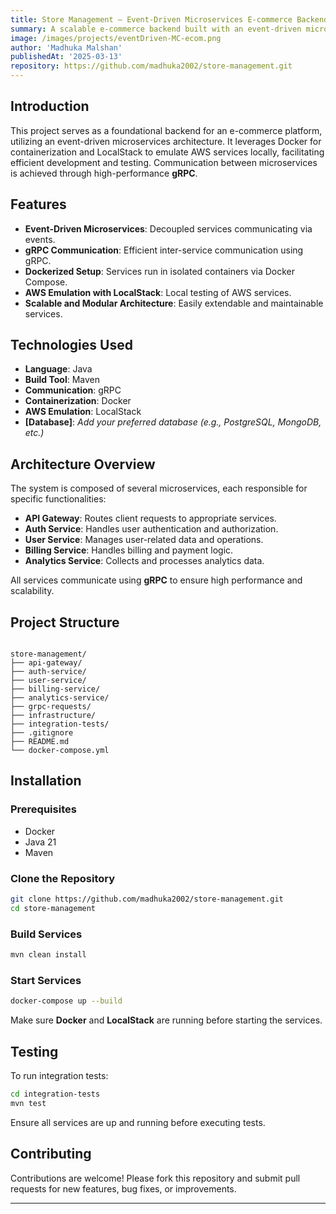 ```yaml
---
title: Store Management – Event-Driven Microservices E-commerce Backend
summary: A scalable e-commerce backend built with an event-driven microservices architecture using Java, gRPC, Docker, and LocalStack.
image: /images/projects/eventDriven-MC-ecom.png
author: 'Madhuka Malshan'
publishedAt: '2025-03-13'
repository: https://github.com/madhuka2002/store-management.git
---
```


## Introduction

This project serves as a foundational backend for an e-commerce platform, utilizing an event-driven microservices architecture. It leverages Docker for containerization and LocalStack to emulate AWS services locally, facilitating efficient development and testing. Communication between microservices is achieved through high-performance **gRPC**.

## Features

- **Event-Driven Microservices**: Decoupled services communicating via events.
- **gRPC Communication**: Efficient inter-service communication using gRPC.
- **Dockerized Setup**: Services run in isolated containers via Docker Compose.
- **AWS Emulation with LocalStack**: Local testing of AWS services.
- **Scalable and Modular Architecture**: Easily extendable and maintainable services.

## Technologies Used

- **Language**: Java
- **Build Tool**: Maven
- **Communication**: gRPC
- **Containerization**: Docker
- **AWS Emulation**: LocalStack
- **[Database]**: *Add your preferred database (e.g., PostgreSQL, MongoDB, etc.)*

## Architecture Overview

The system is composed of several microservices, each responsible for specific functionalities:

- **API Gateway**: Routes client requests to appropriate services.
- **Auth Service**: Handles user authentication and authorization.
- **User Service**: Manages user-related data and operations.
- **Billing Service**: Handles billing and payment logic.
- **Analytics Service**: Collects and processes analytics data.

All services communicate using **gRPC** to ensure high performance and scalability.

## Project Structure

```

store-management/
├── api-gateway/
├── auth-service/
├── user-service/
├── billing-service/
├── analytics-service/
├── grpc-requests/
├── infrastructure/
├── integration-tests/
├── .gitignore
├── README.md
└── docker-compose.yml

````

## Installation

### Prerequisites

- Docker
- Java 21
- Maven

### Clone the Repository

```bash
git clone https://github.com/madhuka2002/store-management.git
cd store-management
````

### Build Services

```bash
mvn clean install
```

### Start Services

```bash
docker-compose up --build
```

Make sure **Docker** and **LocalStack** are running before starting the services.

## Testing

To run integration tests:

```bash
cd integration-tests
mvn test
```

Ensure all services are up and running before executing tests.

## Contributing

Contributions are welcome! Please fork this repository and submit pull requests for new features, bug fixes, or improvements.

---
